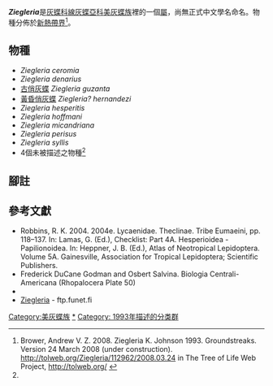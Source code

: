 {{NoteTA|G1=Butterfly}}
{{Italic title}}
{{Automatic Taxobox
| taxon = Ziegleria
| authority = Johnson, 1993
| image = SyllisFUpUnAC1.jpg
| image_caption = ''Ziegleria syllis''
| type_species = [[黃昏俏灰蝶|黃昏俏灰蝶]]<br />''Ziegleria hesperitis''
| type_species_authority = (Butler & Druce, 1872)
| subdivision_ranks = 物種
| subdivision = 共13種，詳閱正文。
| synonyms =
* ''Pendantus'' <small>Johnson & Kroenlein, 1993</small>
* ''Kisutam''  <small>Johnson & Kroenlein, 1993</small>
}}

'''''Ziegleria'''''是[[灰蝶科|灰蝶科]][[線灰蝶亞科|線灰蝶亞科]][[美灰蝶族|美灰蝶族]]裡的一個[[屬|屬]]，尚無正式中文學名命名。物種分佈於[[新熱帶界|新熱帶界]]<ref name=tol>Brower, Andrew V. Z. 2008. Ziegleria K. Johnson 1993. Groundstreaks. Version 24 March 2008 (under construction). http://tolweb.org/Ziegleria/112962/2008.03.24 {{Wayback|url=http://tolweb.org/Ziegleria/112962/2008.03.24 |date=20200203010809 }} in The Tree of Life Web Project, http://tolweb.org/ {{Wayback|url=http://tolweb.org/ |date=20110515100516 }} {{en}}</ref>。

== 物種 ==
* ''Ziegleria ceromia''
* ''Ziegleria denarius''
* [[古俏灰蝶|古俏灰蝶]] ''Ziegleria guzanta''
* [[黃昏俏灰蝶|黃昏俏灰蝶]] ''Ziegleria? hernandezi''
* ''Ziegleria hesperitis''
* ''Ziegleria hoffmani''
* ''Ziegleria micandriana''
* ''Ziegleria perisus''
* ''Ziegleria syllis''
* 4個未被描述之物種<ref name=tol/>
<!--
== 圖集 ==
<gallery>
</gallery>
-->
== 腳註 ==
{{reflist}}

== 參考文獻 ==
* Robbins, R. K. 2004. 2004e. Lycaenidae. Theclinae. Tribe Eumaeini, pp. 118–137. In: Lamas, G. (Ed.), Checklist: Part 4A. Hesperioidea - Papilionoidea. In: Heppner, J. B. (Ed.), Atlas of Neotropical Lepidoptera. Volume 5A. Gainesville, Association for Tropical Lepidoptera; Scientific Publishers.
* Frederick DuCane Godman and Osbert Salvina. Biologia Centrali-Americana (Rhopalocera Plate 50)
* {{Cite book | author = 寿建新 周尧 李宇飞 | title = 世界蝴蝶分類名錄 | location = 中國 | publisher = 陝西科學技術出版社 | date = 2006-04-01 | ISBN = 9787536936768 | language= zh-hans }}
* [http://ftp.funet.fi/pub/sci/bio/life/insecta/lepidoptera/ditrysia/papilionoidea/lycaenidae/theclinae/ziegleria Ziegleria] {{Wayback|url=http://ftp.funet.fi/pub/sci/bio/life/insecta/lepidoptera/ditrysia/papilionoidea/lycaenidae/theclinae/ziegleria |date=20200203010802 }} - ftp.funet.fi

{{Commons category|Ziegleria}}

{{線灰蝶亞科}}
{{Taxonbar}}
[[Category:美灰蝶族|Category:美灰蝶族]]
[[Category:Ziegleria|*]]
[[Category:_1993年描述的分类群|Category: 1993年描述的分类群]]